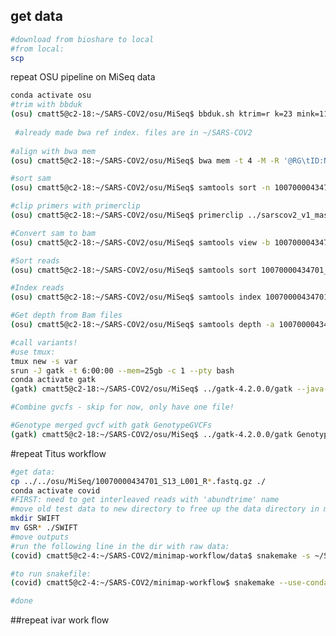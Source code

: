 ## get data

```bash
#download from bioshare to local
#from local:
scp 

```
repeat OSU pipeline on MiSeq data

```bash
conda activate osu
#trim with bbduk
(osu) cmatt5@c2-18:~/SARS-COV2/osu/MiSeq$ bbduk.sh ktrim=r k=23 mink=11 hdist=1 qtrim=r1 trimq=15 minlength=30 maxns=0 t=4 in1=10070000434701_S13_L001_R1_001.fastq.gz in2=10070000434701_S13_L001_R2_001.fastq.gz out1=10070000434701_S13_L001_R1_001.bbduk.fastq.gz out2=10070000434701_S13_L001_R2_001.bbduk.fastq.gz ref=../../../bbmap/resources/adapters.fa
 
 #already made bwa ref index. files are in ~/SARS-COV2
 
#align with bwa mem
(osu) cmatt5@c2-18:~/SARS-COV2/osu/MiSeq$ bwa mem -t 4 -M -R '@RG\tID:NULL\tSM:TEST\tLB:NULL\tPL:Illumina' ../../sarscov2WuhanHu1.fasta *R1_001.bbduk.fastq.gz *R2_001.bbduk.fastq.gz > 10070000434701_S13_L001.sam

#sort sam
(osu) cmatt5@c2-18:~/SARS-COV2/osu/MiSeq$ samtools sort -n 10070000434701_S13_L001.sam -o 10070000434701_S13_L001.sorted.sam

#clip primers with primerclip
(osu) cmatt5@c2-18:~/SARS-COV2/osu/MiSeq$ primerclip ../sarscov2_v1_masterfile.txt 10070000434701_S13_L001.sorted.sam 10070000434701_S13_L001.sorted.primerclipped.sam

#Convert sam to bam
(osu) cmatt5@c2-18:~/SARS-COV2/osu/MiSeq$ samtools view -b 10070000434701_S13_L001.sorted.primerclipped.sam -o 10070000434701_S13_L001.bam

#Sort reads
(osu) cmatt5@c2-18:~/SARS-COV2/osu/MiSeq$ samtools sort 10070000434701_S13_L001.bam -o 10070000434701_S13_L001.sorted.bam

#Index reads
(osu) cmatt5@c2-18:~/SARS-COV2/osu/MiSeq$ samtools index 10070000434701_S13_L001.sorted.bam

#Get depth from Bam files
(osu) cmatt5@c2-18:~/SARS-COV2/osu/MiSeq$ samtools depth -a 10070000434701_S13_L001.sorted.bam | awk '$3 < 5' | cut -f 1,2 > output.depth

#call variants!
#use tmux:
tmux new -s var
srun -J gatk -t 6:00:00 --mem=25gb -c 1 --pty bash
conda activate gatk
(gatk) cmatt5@c2-18:~/SARS-COV2/osu/MiSeq$ ../gatk-4.2.0.0/gatk --java-options "-Xmx4g" HaplotypeCaller -R ../sarscov2WuhanHu1.fasta -ERC GVCF -stand-call-conf 20 --dont-use-soft-clipped-bases -mbq 20 --max-reads-per-alignment-start 0 --linked-de-bruijn-graph --recover-all-dangling-branches --sample-ploidy 1 --sample-name 'TEST' --read-filter 'NotDuplicateReadFilter' --input 10070000434701_S13_L001.sorted.bam --output 10070000434701_S13_L001.gvcf

#Combine gvcfs - skip for now, only have one file!

#Genotype merged gvcf with gatk GenotypeGVCFs
(gatk) cmatt5@c2-18:~/SARS-COV2/osu/MiSeq$ ../gatk-4.2.0.0/gatk GenotypeGVCFs --java-options "-Xmx4g"  -R ../sarscov2WuhanHu1.fasta -V 10070000434701_S13_L001.gvcf -O 10070000434701_S13_L001.vcf
```



#repeat Titus workflow 
```bash
#get data:
cp ../../osu/MiSeq/10070000434701_S13_L001_R*.fastq.gz ./
conda activate covid
#FIRST: need to get interleaved reads with 'abundtrime' name
#move old test data to new directory to free up the data directory in minimap-workflow
mkdir SWIFT
mv GSR* ./SWIFT
#move outputs
#run the following line in the dir with raw data: 
(covid) cmatt5@c2-4:~/SARS-COV2/minimap-workflow/data$ snakemake -s ~/SARS-COV2/minimap-workflow/Snakefile.merge-pe -j 4

#to run snakefile:
(covid) cmatt5@c2-4:~/SARS-COV2/minimap-workflow$ snakemake --use-conda -j 4

#done 
```

##repeat ivar work flow


```bash





```
